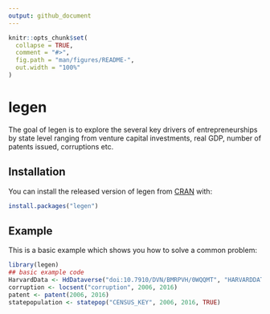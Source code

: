 ```yaml
---
output: github_document
---
```


<!-- README.md is generated from README.Rmd. Please edit that file -->

```r
knitr::opts_chunk$set(
  collapse = TRUE,
  comment = "#>",
  fig.path = "man/figures/README-",
  out.width = "100%"
)
```
# legen

<!-- badges: start -->
<!-- badges: end -->

The goal of legen is to explore the several key drivers of entrepreneurships by state level ranging from venture capital investments, real GDP, number of patents issued, corruptions etc.

## Installation

You can install the released version of legen from [CRAN](https://CRAN.R-project.org) with:

``` r
install.packages("legen")
```

## Example

This is a basic example which shows you how to solve a common problem:

```r
library(legen)
## basic example code
HarvardData <- HdDataverse("doi:10.7910/DVN/BMRPVH/0WQQMT", "HARVARDDATA_KEY")
corruption <- locsent("corruption", 2006, 2016)
patent <- patent(2006, 2016)
statepopulation <- statepop("CENSUS_KEY", 2006, 2016, TRUE)
```
